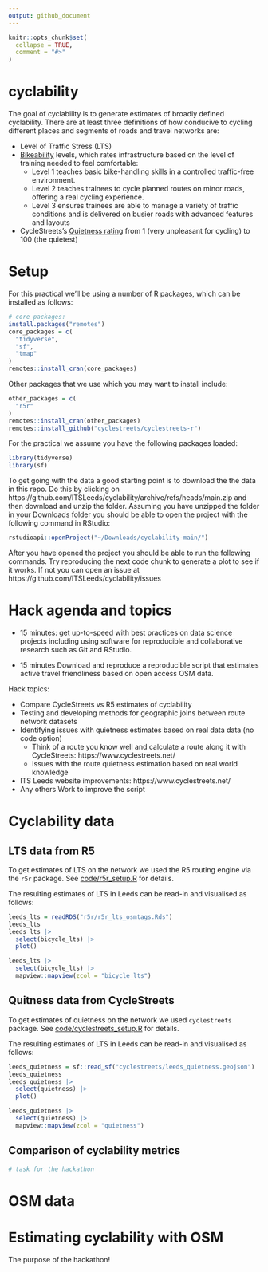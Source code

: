 ```yaml
---
output: github_document
---
```


<!-- README.md is generated from README.Rmd. Please edit that file -->

```r
knitr::opts_chunk$set(
  collapse = TRUE,
  comment = "#>"
)
```

# cyclability

<!-- badges: start -->
<!-- badges: end -->

The goal of cyclability is to generate estimates of broadly defined cyclability.
There are at least three definitions of how conducive to cycling different places and segments of roads and travel networks are:

- Level of Traffic Stress (LTS)
- [Bikeability](https://www.britishcycling.org.uk/cycletraining/article/ct20110111-cycletraining-What-is-Bikeability-0) levels, which rates infrastructure based on the level of training needed to feel comfortable:
  - Level 1 teaches basic bike-handling skills in a controlled traffic-free environment.
  - Level 2 teaches trainees to cycle planned routes on minor roads, offering a real cycling experience.
  - Level 3 ensures trainees are able to manage a variety of traffic conditions and is delivered on busier roads with advanced features and layouts
- CycleStreets's [Quietness rating](https://www.cyclestreets.net/help/journey/howitworks/#quietness) from 1 (very unpleasant for cycling) to 100 (the quietest)

# Setup

For this practical we'll be using a number of R packages, which can be installed as follows:

```r
# core packages:
install.packages("remotes")
core_packages = c(
  "tidyverse",
  "sf",
  "tmap"
)
remotes::install_cran(core_packages)
```

Other packages that we use which you may want to install include:

```r
other_packages = c(
  "r5r"
)
remotes::install_cran(other_packages)
remotes::install_github("cyclestreets/cyclestreets-r")
```

For the practical we assume you have the following packages loaded:

```r
library(tidyverse)
library(sf)
```

To get going with the data a good starting point is to download the the data in this repo.
Do this by clicking on https://github.com/ITSLeeds/cyclability/archive/refs/heads/main.zip and then download and unzip the folder.
Assuming you have unzipped the folder in your Downloads folder you should be able to open the project with the following command in RStudio:

```r
rstudioapi::openProject("~/Downloads/cyclability-main/")
```

After you have opened the project you should be able to run the following commands.
Try reproducing the next code chunk to generate a plot to see if it works.
If not you can open an issue at https://github.com/ITSLeeds/cyclability/issues

# Hack agenda and topics

- 15 minutes: get up-to-speed with best practices on data science projects including using software for reproducible and collaborative research such as Git and RStudio.

- 15 minutes Download and reproduce a reproducible script that estimates active travel friendliness based on open access OSM data.

Hack topics:

- Compare CycleStreets vs R5 estimates of cyclability
- Testing and developing methods for geographic joins between route network datasets
- Identifying issues with quietness estimates based on real data data (no code option)
  - Think of a route you know well and calculate a route along it with CycleStreets: https://www.cyclestreets.net/
  - Issues with the route quietness estimation based on real world knowledge
- ITS Leeds website improvements: https://www.cyclestreets.net/
- Any others
Work to improve the script



# Cyclability data

## LTS data from R5

To get estimates of LTS on the network we used the R5 routing engine via the `r5r` package.
See [code/r5r_setup.R](code/r5r_setup.R) for details.

The resulting estimates of LTS in Leeds can be read-in and visualised as follows:

```r
leeds_lts = readRDS("r5r/r5r_lts_osmtags.Rds")
leeds_lts
leeds_lts |> 
  select(bicycle_lts) |> 
  plot()
```

```r
leeds_lts |> 
  select(bicycle_lts) |> 
  mapview::mapview(zcol = "bicycle_lts")
```


## Quitness data from CycleStreets

To get estimates of quietness on the network we used `cyclestreets` package.
See [code/cyclestreets_setup.R](code/r5r_setup.R) for details.

The resulting estimates of LTS in Leeds can be read-in and visualised as follows:

```r
leeds_quietness = sf::read_sf("cyclestreets/leeds_quietness.geojson")
leeds_quietness
leeds_quietness |> 
  select(quietness) |> 
  plot()
```

```r
leeds_quietness |> 
  select(quietness) |> 
  mapview::mapview(zcol = "quietness")
```

## Comparison of cyclability metrics

```r
# task for the hackathon
```



# OSM data


# Estimating cyclability with OSM

The purpose of the hackathon!
